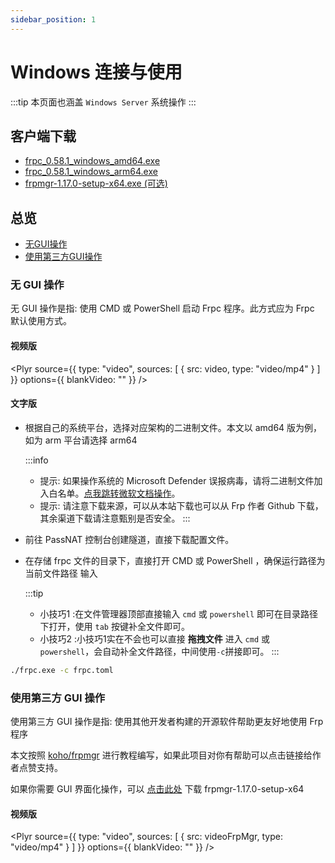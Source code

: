 ```yaml
---
sidebar_position: 1
---
```




# Windows 连接与使用

:::tip
本页面也涵盖 `Windows Server` 系统操作
:::

## 客户端下载

- [frpc_0.58.1_windows_amd64.exe](https://bucket.passnat.com/bucket-passnat/frp/frpc_0.58.1_windows_amd64.exe)
- [frpc_0.58.1_windows_arm64.exe](https://bucket.passnat.com/bucket-passnat/frp/frpc_0.58.1_windows_arm64.exe)
- [frpmgr-1.17.0-setup-x64.exe (可选) ](https://bucket.passnat.com/bucket-passnat/frp-edge/frpmgr-1.17.0-setup-x64.exe)

## 总览

- [无GUI操作](#无-gui-操作)
- [使用第三方GUI操作](#使用第三方-gui-操作)

### 无 GUI 操作

无 GUI 操作是指: 使用 CMD 或 PowerShell 启动 Frpc 程序。此方式应为 Frpc 默认使用方式。

#### 视频版

<Plyr
  source={{
    type: "video",
    sources: [
      {
        src: video,
        type: "video/mp4"
      }
    ]
  }}
  options={{
    blankVideo: ""
  }}
/>

#### 文字版

- 根据自己的系统平台，选择对应架构的二进制文件。本文以 amd64 版为例，如为 arm 平台请选择 arm64

  :::info

  - 提示: 如果操作系统的 Microsoft Defender 误报病毒，请将二进制文件加入白名单。[点我跳转微软文档操作](https://support.microsoft.com/zh-cn/windows/%E5%B0%86%E6%8E%92%E9%99%A4%E9%A1%B9%E6%B7%BB%E5%8A%A0%E5%88%B0-windows-%E5%AE%89%E5%85%A8%E4%B8%AD%E5%BF%83-811816c0-4dfd-af4a-47e4-c301afe13b26)。
  - 提示: 请注意下载来源，可以从本站下载也可以从 Frp 作者 Github 下载，其余渠道下载请注意甄别是否安全。
    :::

- 前往 PassNAT 控制台创建隧道，直接下载配置文件。
- 在存储 frpc 文件的目录下，直接打开 CMD 或 PowerShell ，确保运行路径为当前文件路径 输入

  :::tip

  - 小技巧1 :在文件管理器顶部直接输入 `cmd` 或 `powershell` 即可在目录路径下打开，使用 `tab` 按键补全文件即可。
  - 小技巧2 :小技巧1实在不会也可以直接 **拖拽文件** 进入 `cmd` 或 `powershell`，会自动补全文件路径，中间使用`-c`拼接即可。
    :::

```cmd title="注意: 当前为示例代码，请根据实际情况填写，不要直接复制本代码运行"
./frpc.exe -c frpc.toml
```

### 使用第三方 GUI 操作

使用第三方 GUI 操作是指: 使用其他开发者构建的开源软件帮助更友好地使用 Frp 程序

本文按照 [koho/frpmgr](https://github.com/koho/frpmgr) 进行教程编写，如果此项目对你有帮助可以点击链接给作者点赞支持。

如果你需要 GUI 界面化操作，可以 [点击此处](#客户端下载) 下载 frpmgr-1.17.0-setup-x64

#### 视频版

<Plyr
  source={{
    type: "video",
    sources: [
      {
        src: videoFrpMgr,
        type: "video/mp4"
      }
    ]
  }}
  options={{
    blankVideo: ""
  }}
/>

